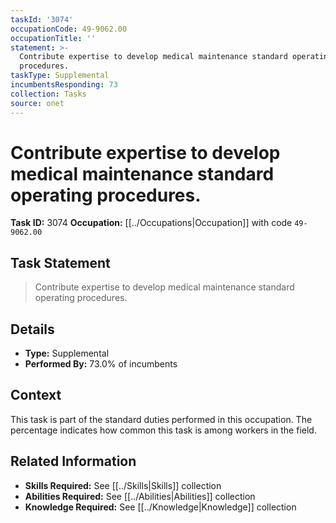 ```yaml
---
taskId: '3074'
occupationCode: 49-9062.00
occupationTitle: ''
statement: >-
  Contribute expertise to develop medical maintenance standard operating
  procedures.
taskType: Supplemental
incumbentsResponding: 73
collection: Tasks
source: onet
---
```

# Contribute expertise to develop medical maintenance standard operating procedures.

**Task ID:** 3074
**Occupation:** [[../Occupations|Occupation]] with code `49-9062.00`

## Task Statement

> Contribute expertise to develop medical maintenance standard operating procedures.

## Details

- **Type:** Supplemental
- **Performed By:** 73.0% of incumbents

## Context

This task is part of the standard duties performed in this occupation. The percentage indicates how common this task is among workers in the field.

## Related Information

- **Skills Required:** See [[../Skills|Skills]] collection
- **Abilities Required:** See [[../Abilities|Abilities]] collection
- **Knowledge Required:** See [[../Knowledge|Knowledge]] collection
